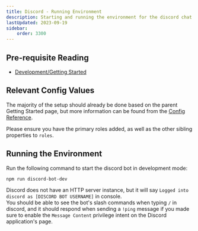 ```yaml
---
title: Discord - Running Environment
description: Starting and running the environment for the discord chat bot.
lastUpdated: 2023-09-19
sidebar:
    order: 3300
---
```

## Pre-requisite Reading
- [Development/Getting Started](../../..)

## Relevant Config Values

The majority of the setup should already be done based on the parent Getting Started page, but more information can be found from the [Config Reference](../config). 

Please ensure you have the primary roles added, as well as the other sibling properties to `roles`.

## Running the Environment

Run the following command to start the discord bot in development mode:

```bash
npm run discord-bot-dev
```

Discord does not have an HTTP server instance, but it will say `Logged into discord as [DISCORD BOT USERNAME]` in console.\
You should be able to see the bot's slash commands when typing `/` in discord, and it should respond when sending a `!ping` message if you made sure to enable the `Message Content` privilege intent on the Discord application's page.